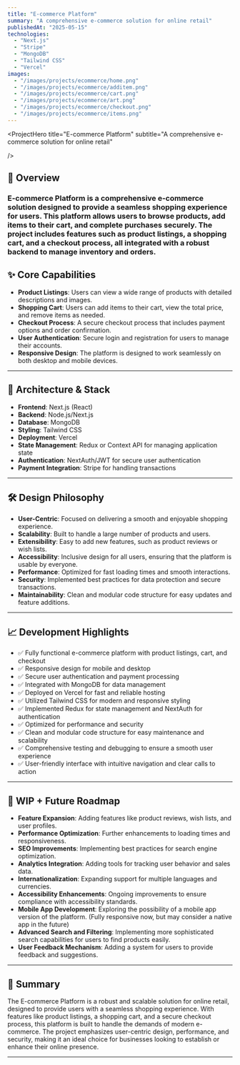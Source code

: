```yaml
---
title: "E-commerce Platform"
summary: "A comprehensive e-commerce solution for online retail"
publishedAt: "2025-05-15"
technologies:
  - "Next.js"
  - "Stripe"
  - "MongoDB"
  - "Tailwind CSS"
  - "Vercel"
images:
  - "/images/projects/ecommerce/home.png"
  - "/images/projects/ecommerce/additem.png"
  - "/images/projects/ecommerce/cart.png"
  - "/images/projects/ecommerce/art.png"
  - "/images/projects/ecommerce/checkout.png"
  - "/images/projects/ecommerce/items.png"
---
```


<ProjectHero
  title="E-commerce Platform"
  subtitle="A comprehensive e-commerce solution for online retail"

/>

## 🧠 Overview

### E-commerce Platform is a comprehensive e-commerce solution designed to provide a seamless shopping experience for users. This platform allows users to browse products, add items to their cart, and complete purchases securely. The project includes features such as product listings, a shopping cart, and a checkout process, all integrated with a robust backend to manage inventory and orders.

## ✨ Core Capabilities

- **Product Listings**: Users can view a wide range of products with detailed descriptions and images.
- **Shopping Cart**: Users can add items to their cart, view the total price, and remove items as needed.
- **Checkout Process**: A secure checkout process that includes payment options and order confirmation.
- **User Authentication**: Secure login and registration for users to manage their accounts.
- **Responsive Design**: The platform is designed to work seamlessly on both desktop and mobile devices.

---

## 🧱 Architecture & Stack

- **Frontend**: Next.js (React)
- **Backend**: Node.js/Next.js
- **Database**: MongoDB
- **Styling**: Tailwind CSS
- **Deployment**: Vercel
- **State Management**: Redux or Context API for managing application state
- **Authentication**: NextAuth/JWT for secure user authentication
- **Payment Integration**: Stripe for handling transactions

---

## 🛠️ Design Philosophy

- **User-Centric**: Focused on delivering a smooth and enjoyable shopping experience.
- **Scalability**: Built to handle a large number of products and users.
- **Extensibility**: Easy to add new features, such as product reviews or wish lists.
- **Accessibility**: Inclusive design for all users, ensuring that the platform is usable by everyone.
- **Performance**: Optimized for fast loading times and smooth interactions.
- **Security**: Implemented best practices for data protection and secure transactions.
- **Maintainability**: Clean and modular code structure for easy updates and feature additions.

---

## 📈 Development Highlights

- ✅ Fully functional e-commerce platform with product listings, cart, and checkout
- ✅ Responsive design for mobile and desktop
- ✅ Secure user authentication and payment processing
- ✅ Integrated with MongoDB for data management
- ✅ Deployed on Vercel for fast and reliable hosting
- ✅ Utilized Tailwind CSS for modern and responsive styling
- ✅ Implemented Redux for state management and NextAuth for authentication
- ✅ Optimized for performance and security
- ✅ Clean and modular code structure for easy maintenance and scalability
- ✅ Comprehensive testing and debugging to ensure a smooth user experience
- ✅ User-friendly interface with intuitive navigation and clear calls to action

---

## 🚧 WIP + Future Roadmap

- **Feature Expansion**: Adding features like product reviews, wish lists, and user profiles.
- **Performance Optimization**: Further enhancements to loading times and responsiveness.
- **SEO Improvements**: Implementing best practices for search engine optimization.
- **Analytics Integration**: Adding tools for tracking user behavior and sales data.
- **Internationalization**: Expanding support for multiple languages and currencies.
- **Accessibility Enhancements**: Ongoing improvements to ensure compliance with accessibility standards.
- **Mobile App Development**: Exploring the possibility of a mobile app version of the platform. (Fully responsive now, but may consider a native app in the future)
- **Advanced Search and Filtering**: Implementing more sophisticated search capabilities for users to find products easily.
- **User Feedback Mechanism**: Adding a system for users to provide feedback and suggestions.

---

## 🔗 Summary

The E-commerce Platform is a robust and scalable solution for online retail, designed to provide users with a seamless shopping experience. With features like product listings, a shopping cart, and a secure checkout process, this platform is built to handle the demands of modern e-commerce. The project emphasizes user-centric design, performance, and security, making it an ideal choice for businesses looking to establish or enhance their online presence.

---

<ComponentShowcase title="Related Projects">
  <ProjectCard title="Portfolio Next.js" slug="portfolio-nextjs" />
  <ProjectCard title="Tree Me" slug="tree-me" />
</ComponentShowcase>
